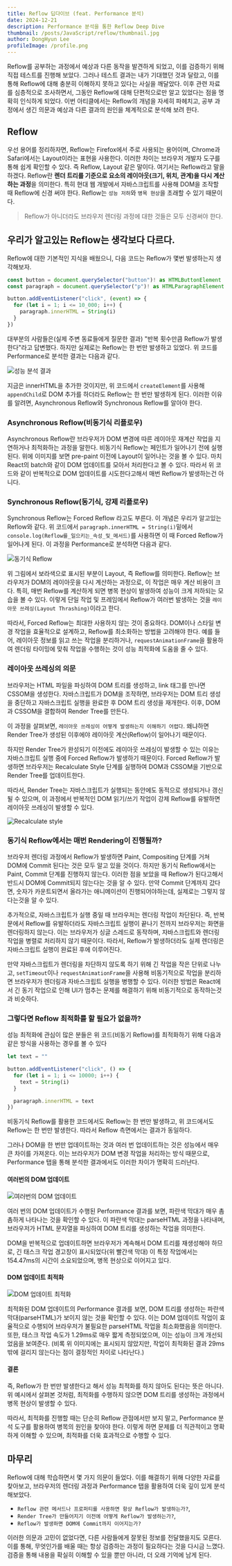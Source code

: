 ```yaml
---
title: Reflow 딥다이브 (feat. Performance 분석)
date: 2024-12-21
description: Performance 분석을 통한 Reflow Deep Dive
thumbnail: /posts/JavaScript/reflow/thumbnail.jpg
author: DongHyun Lee
profileImage: /profile.png
---
```


Reflow를 공부하는 과정에서 예상과 다른 동작을 발견하게 되었고, 이를 검증하기 위해 직접 테스트를 진행해 보았다. 그러나 테스트 결과는 내가 기대했던 것과 달랐고, 이를 통해 Reflow에 대해 충분히 이해하지 못하고 있다는 사실을 깨달았다. 이후 관련 자료를 심층적으로 조사하면서, 그동안 Reflow에 대해 단편적으로만 알고 있었다는 점을 명확히 인식하게 되었다. 이번 아티클에서는 Reflow의 개념을 자세히 파헤치고, 공부 과정에서 생긴 의문과 예상과 다른 결과의 원인을 체계적으로 분석해 보려 한다.

## Reflow

우선 용어를 정리하자면, Reflow는 Firefox에서 주로 사용되는 용어이며, Chrome과 Safari에서는 Layout이라는 표현을 사용한다. 이러한 차이는 브라우저 개발자 도구를 통해 쉽게 확인할 수 있다. 즉 Reflow, Layout 같은 말이다. 여기서는 Reflow라고 말을 하겠다. Reflow란 **렌더 트리를 기준으로 요소의 레이아웃(크기, 위치, 관계)을 다시 계산하는 과정**을 의미한다. 특히 현대 웹 개발에서 자바스크립트를 사용해 DOM을 조작할 때 Reflow에 신경 써야 한다. Reflow는 `성능 저하`와 `병목 현상`을 초래할 수 있기 때문이다.

> Reflow가 아니더라도 브라우저 렌더링 과정에 대한 것들은 모두 신경써야 한다.

## 우리가 알고있는 Reflow는 생각보다 다르다.

Reflow에 대한 기본적인 지식을 배웠으니, 다음 코드는 Reflow가 몇번 발생하는지 생각해보자.

```ts
const button = document.querySelector("button")! as HTMLButtonElement
const paragraph = document.querySelector("p")! as HTMLParagraphElement

button.addEventListener("click", (event) => {
  for (let i = 1; i <= 10_000; i++) {
    paragraph.innerHTML = String(i)
  }
})
```

대부분의 사람들은(실제 주변 동료들에게 질문한 결과) "반복 횟수만큼 Reflow가 발생한다"라고 답변했다. 하지만 실제로는 Reflow는 한 번만 발생하고 있었다. 위 코드를 Performance로 분석한 결과는 다음과 같다.

![성능 분석 결과](/posts/JavaScript/reflow/no-optimization.png)

지금은 innerHTML을 추가한 것이지만, 위 코드에서 `createElement`를 사용해 `appendChild`로 DOM 추가를 하더라도 Reflow는 한 번만 발생하게 된다. 이러한 이유를 알려면, Asynchronous Reflow와 Synchronous Reflow를 알아야 한다.

### Asynchronous Reflow(비동기식 리플로우)

Asynchronous Reflow란 브라우저가 DOM 변경에 따른 레이아웃 재계산 작업을 지연하거나 최적화하는 과정을 말한다. 비동기식 Reflow는 페인트가 일어나기 전에 실행된다. 위에 이미지를 보면 pre-paint 이전에 Layout이 일어나는 것을 볼 수 있다. 마치 React의 batch와 같이 DOM 업데이트를 모아서 처리한다고 볼 수 있다. 따라서 위 코드와 같이 반복적으로 DOM 업데이트를 시도한다고해서 매번 Reflow가 발생하는건 아니다.

### Synchronous Reflow(동기식, 강제 리플로우)

Synchronous Reflow는 Forced Reflow 라고도 부른다. 이 개념은 우리가 알고있는 Reflow와 같다. 위 코드에서 `paragraph.innerHTML = String(i)`밑에서 `console.log(Reflow를_일으키는_속성_및_메서드)`를 사용하면 이 때 Forced Reflow가 일어나게 된다. 이 과정을 Performance로 분석하면 다음과 같다.

![동기식 Reflow](/posts/JavaScript/reflow/force-reflow.png)

위 그림에서 보라색으로 표시된 부분이 Layout, 즉 Reflow를 의미한다. Reflow는 브라우저가 DOM의 레이아웃을 다시 계산하는 과정으로, 이 작업은 매우 계산 비용이 크다. 특히, 매번 Reflow를 계산하게 되면 병목 현상이 발생하여 성능이 크게 저하되는 모습을 볼 수 있다. 이렇게 단일 작업 및 프레임에서 Reflow가 여러번 발생하는 것을 `레이아웃 쓰레싱(Layout Thrashing)`이라고 한다.

따라서, Forced Reflow는 최대한 사용하지 않는 것이 중요하다. DOM이나 스타일 변경 작업을 효율적으로 설계하고, Reflow를 최소화하는 방법을 고려해야 한다. 예를 들어, 레이아웃 정보를 읽고 쓰는 작업을 분리하거나, `requestAnimationFrame`을 활용하여 렌더링 타이밍에 맞춰 작업을 수행하는 것이 성능 최적화에 도움을 줄 수 있다.

### 레이아웃 쓰레싱의 의문

브라우저는 HTML 파일을 파싱하여 DOM 트리를 생성하고, link 태그를 만나면 CSSOM을 생성한다. 자바스크립트가 DOM을 조작하면, 브라우저는 DOM 트리 생성을 중단하고 자바스크립트 실행을 완료한 후 DOM 트리 생성을 재개한다. 이후, DOM과 CSSOM을 결합하여 Render Tree를 만든다.

이 과정을 살펴보면, `레이아웃 쓰레싱이 어떻게 발생하는지 이해하기 어렵다`. 왜냐하면 Render Tree가 생성된 이후에야 레이아웃 계산(Reflow)이 일어나기 때문이다.

하지만 Render Tree가 완성되기 이전에도 레이아웃 쓰레싱이 발생할 수 있는 이유는 자바스크립트 실행 중에 Forced Reflow가 발생하기 때문이다. Forced Reflow가 발생하면 브라우저는 Recalculate Style 단계를 실행하여 DOM과 CSSOM을 기반으로 Render Tree를 업데이트한다.

따라서, Render Tree는 자바스크립트가 실행되는 동안에도 동적으로 생성되거나 갱신될 수 있으며, 이 과정에서 반복적인 DOM 읽기/쓰기 작업이 강제 Reflow를 유발하면 레이아웃 쓰레싱이 발생할 수 있다.

![Recalculate style](/posts/JavaScript/reflow/layout-thrashing.png)

### 동기식 Reflow에서는 매번 Rendering이 진행될까?

브라우저 렌더링 과정에서 Reflow가 발생하면 Paint, Compositing 단계를 거쳐 DOM에 Commit 된다는 것은 모두 알고 있을 것이다. 하지만 동기식 Reflow에서는 Paint, Commit 단계를 진행하지 않는다. 이러한 점을 보았을 때 Reflow가 된다고해서 반드시 DOM에 Commit되지 않는다는 것을 알 수 있다. 만약 Commit 단계까지 갔다면, 숫자가 카운트되면서 올라가는 애니메이션이 진행되어야하는데, 실제로는 그렇지 않다는것을 알 수 있다.

추가적으로, 자바스크립트가 실행 중일 때 브라우저는 렌더링 작업이 차단된다. 즉, 반복문에서 Reflow를 유발하더라도 자바스크립트 실행이 끝나기 전까지 브라우저는 화면을 렌더링하지 않는다. 이는 브라우저가 싱글 스레드로 동작하며, 자바스크립트와 렌더링 작업을 병렬로 처리하지 않기 때문이다. 따라서, Reflow가 발생하더라도 실제 렌더링은 자바스크립트 실행이 완료된 후에 이루어진다.

만약 자바스크립트가 렌더링을 차단하지 않도록 하기 위해 긴 작업을 작은 단위로 나누고, `setTimeout`이나 `requestAnimationFrame`을 사용해 비동기적으로 작업을 분리하면 브라우저가 렌더링과 자바스크립트 실행을 병행할 수 있다. 이러한 방법은 React에서 긴 동기 작업으로 인해 UI가 멈추는 문제를 해결하기 위해 비동기적으로 동작하는것과 비슷하다.

### 그렇다면 Reflow 최적화를 할 필요가 없을까?

성능 최적화에 관심이 많은 분들은 위 코드(비동기 Reflow)를 최적화하기 위해 다음과 같은 방식을 사용하는 경우를 볼 수 있다

```ts
let text = ""

button.addEventListener("click", () => {
  for (let i = 1; i <= 10000; i++) {
    text = String(i)
  }

  paragraph.innerHTML = text
})
```

비동기식 Reflow를 활용한 코드에서도 Reflow는 한 번만 발생하고, 위 코드에서도 Reflow는 한 번만 발생한다. 따라서 Reflow 측면에서는 결과가 동일하다.

그러나 DOM을 한 번만 업데이트하는 것과 여러 번 업데이트하는 것은 성능에서 매우 큰 차이를 가져온다. 이는 브라우저가 DOM 변경 작업을 처리하는 방식 때문으로, Performance 탭을 통해 분석한 결과에서도 이러한 차이가 명확히 드러난다.

#### 여러번의 DOM 업데이트

![여러번의 DOM 업데이트](/posts/JavaScript/reflow/dom-update.png)

여러 번의 DOM 업데이트가 수행된 Performance 결과를 보면, 파란색 막대가 매우 촘촘하게 나타나는 것을 확인할 수 있다. 이 파란색 막대는 parseHTML 과정을 나타내며, 브라우저가 HTML 문자열을 파싱하여 DOM 트리를 생성하는 작업을 의미한다.

DOM을 반복적으로 업데이트하면 브라우저가 계속해서 DOM 트리를 재생성해야 하므로, 긴 태스크 작업 경고창이 표시되었다(위 빨간색 막대) 이 특정 작업에서는 154.47ms의 시간이 소요되었으며, 병목 현상으로 이어지고 있다.

#### DOM 업데이트 최적화

![DOM 업데이트 최적화](/posts/JavaScript/reflow/dom-update-optimization.png)

최적화된 DOM 업데이트의 Performance 결과를 보면, DOM 트리를 생성하는 파란색 막대(parseHTML)가 보이지 않는 것을 확인할 수 있다. 이는 DOM 업데이트 작업이 효율적으로 수행되어 브라우저가 불필요한 parseHTML 작업을 최소화했음을 의미한다. 또한, 태스크 작업 속도가 1.29ms로 매우 짧게 측정되었으며, 이는 성능이 크게 개선되었음을 보여준다. (비록 위 이미지에는 표시되지 않았지만, 작업이 최적화된 결과 29ms밖에 걸리지 않는다는 점이 결정적인 차이로 나타난다.)

#### 결론

즉, Reflow가 한 번만 발생한다고 해서 성능 최적화를 하지 않아도 된다는 뜻은 아니다. 위 예시에서 살펴본 것처럼, 최적화를 수행하지 않으면 DOM 트리를 생성하는 과정에서 병목 현상이 발생할 수 있다.

따라서, 최적화를 진행할 때는 단순히 Reflow 관점에서만 보지 말고, Performance 분석 도구를 활용하여 병목의 원인을 찾아야 한다. 이렇게 하면 문제를 더 직관적이고 명확하게 이해할 수 있으며, 최적화를 더욱 효과적으로 수행할 수 있다.

## 마무리

Reflow에 대해 학습하면서 몇 가지 의문이 들었다. 이를 해결하기 위해 다양한 자료를 찾아보고, 브라우저의 렌더링 과정과 Performance 탭을 활용하여 더욱 깊이 있게 분석해보았다.

- `Reflow 관련 메서드나 프로퍼티를 사용하면 항상 Reflow가 발생하는가?`,
- `Render Tree가 만들어지기 이전에 어떻게 Reflow가 발생하는가?`,
- `Reflow가 발생하면 DOM에 Commit까지 이어지는가?`

이러한 의문과 고민이 없었다면, 다른 사람들에게 잘못된 정보를 전달했을지도 모른다. 이를 통해, 무엇인가를 배울 때는 항상 검증하는 과정이 필요하다는 것을 다시금 느꼈다. 검증을 통해 내용을 확실히 이해할 수 있을 뿐만 아니라, 더 오래 기억에 남게 된다.
